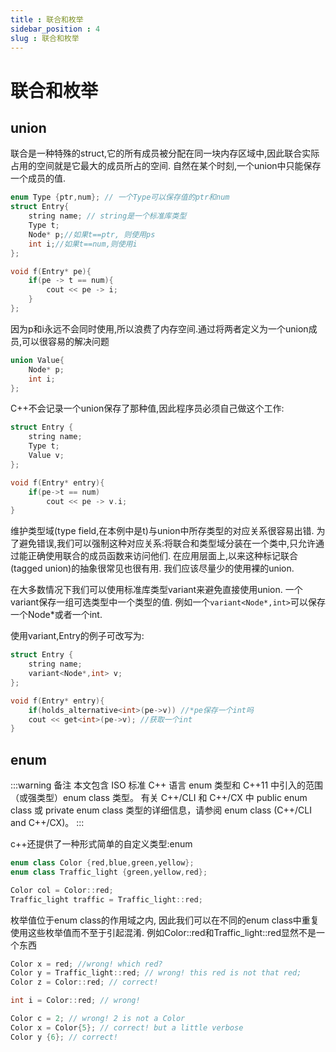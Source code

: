 ```yaml
---
title : 联合和枚举
sidebar_position : 4
slug : 联合和枚举
---
```

# 联合和枚举

## union

联合是一种特殊的struct,它的所有成员被分配在同一块内存区域中,因此联合实际占用的空间就是它最大的成员所占的空间. 自然在某个时刻,一个union中只能保存一个成员的值.

```cpp title="union保存"
enum Type {ptr,num}; // 一个Type可以保存值的ptr和num
struct Entry{
    string name; // string是一个标准库类型
    Type t; 
    Node* p;//如果t==ptr, 则使用ps
    int i;//如果t==num,则使用i
};

void f(Entry* pe){
    if(pe -> t == num){
        cout << pe -> i;
    } 
};
```

因为p和i永远不会同时使用,所以浪费了内存空间.通过将两者定义为一个union成员,可以很容易的解决问题


```cpp title="union"
union Value{
    Node* p;
    int i;
};
```
C++不会记录一个union保存了那种值,因此程序员必须自己做这个工作:
```cpp title="union和结构"
struct Entry {
    string name;
    Type t;
    Value v;
};

void f(Entry* entry){
    if(pe->t == num)
        cout << pe -> v.i;
}
```

维护类型域(type field,在本例中是t)与union中所存类型的对应关系很容易出错. 为了避免错误,我们可以强制这种对应关系:将联合和类型域分装在一个类中,只允许通过能正确使用联合的成员函数来访问他们. 在应用层面上,以来这种标记联合(tagged union)的抽象很常见也很有用. 我们应该尽量少的使用裸的union. 

在大多数情况下我们可以使用标准库类型variant来避免直接使用union. 一个variant保存一组可选类型中一个类型的值. 例如一个`variant<Node*,int>`可以保存一个Node*或者一个int.

使用variant,Entry的例子可改写为:
```cpp title="variant"
struct Entry {
    string name;
    variant<Node*,int> v;
};

void f(Entry* entry){
    if(holds_alternative<int>(pe->v)) //*pe保存一个int吗
    cout << get<int>(pe->v); //获取一个int
}

```


## enum

:::warning 备注
本文包含 ISO 标准 C++ 语言 enum 类型和 C++11 中引入的范围（或强类型）enum class 类型。 有关 C++/CLI 和 C++/CX 中 public enum class 或 private enum class 类型的详细信息，请参阅 enum class (C++/CLI and C++/CX)。
:::

c++还提供了一种形式简单的自定义类型:enum
```cpp title="enum"
enum class Color {red,blue,green,yellow};
enum class Traffic_light {green,yellow,red};

Color col = Color::red;
Traffic_light traffic = Traffic_light::red;
```

枚举值位于enum class的作用域之内, 因此我们可以在不同的enum class中重复使用这些枚举值而不至于引起混淆. 例如Color::red和Traffic_light::red显然不是一个东西

```cpp title="初始化和赋值"
Color x = red; //wrong! which red?
Color y = Traffic_light::red; // wrong! this red is not that red;
Color z = Color::red; // correct!

int i = Color::red; // wrong!

Color c = 2; // wrong! 2 is not a Color
Color x = Color{5}; // correct! but a little verbose
Color y {6}; // correct!
```

